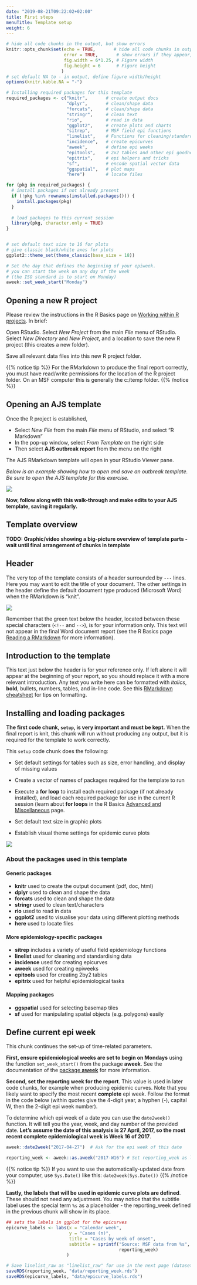 ```yaml
---
date: "2019-08-21T09:22:02+02:00"
title: First steps
menuTitle: Template setup
weight: 6
---
```



```r
# hide all code chunks in the output, but show errors
knitr::opts_chunk$set(echo = TRUE,       # hide all code chunks in output
                      error = TRUE,       # show errors if they appear, but don't stop
                      fig.width = 6*1.25, # Figure width
                      fig.height = 6      # Figure height
                     )
# set default NA to - in output, define figure width/height
options(knitr.kable.NA = "-")

# Installing required packages for this template
required_packages <- c("knitr",       # create output docs
                       "dplyr",       # clean/shape data
                       "forcats",     # clean/shape data
                       "stringr",     # clean text
                       "rio",         # read in data
                       "ggplot2",     # create plots and charts
                       "sitrep",      # MSF field epi functions
                       "linelist",    # Functions for cleaning/standardising data
                       "incidence",   # create epicurves
                       "aweek",       # define epi weeks
                       "epitools",    # 2x2 tables and other epi goodness
                       "epitrix",     # epi helpers and tricks
                       "sf",          # encode spatial vector data
                       "ggspatial",   # plot maps
                       "here")        # locate files

for (pkg in required_packages) {
  # install packages if not already present
  if (!pkg %in% rownames(installed.packages())) {
    install.packages(pkg)
  }
  
  # load packages to this current session 
  library(pkg, character.only = TRUE)
}


# set default text size to 16 for plots
# give classic black/white axes for plots
ggplot2::theme_set(theme_classic(base_size = 18))

# Set the day that defines the beginning of your epiweek.
# you can start the week on any day of the week
# (the ISO standard is to start on Monday) 
aweek::set_week_start("Monday")
```


## Opening a new R project  

Please review the instructions in the R Basics page on [Working within R projects](https://r4epis.netlify.com/training/r_basics/r_projects/). In brief:  

Open RStudio. Select *New Project* from the main *File* menu of RStudio. Select *New Directory* and *New Project*, and a location to save the new R project (this creates a new folder).  

Save all relevant data files into this new R project folder.  

{{% notice tip %}}
For the RMarkdown to produce the final report correctly, you must have read/write permissions for the location of the R project folder. On an MSF computer this is generally the c:/temp folder. 
{{% /notice %}}  

## Opening an AJS template  

Once the R project is established,  

* Select *New File* from the main *File* menu of RStudio, and select "R Markdown"  
* In the pop-up window, select *From Template* on the right side  
* Then select **AJS outbreak report** from the menu on the right  

The AJS RMarkdown template will open in your RStudio Viewer pane.  

*Below is an example showing how to open and save an outbreak template. Be sure to open the AJS template for this exercise.*  

![](/images/opening_template.gif)

**Now, follow along with this walk-through and make edits to your AJS template, saving it regularly.**


## Template overview  

**TODO: Graphic/video showing a big-picture overview of template parts - wait until final arrangement of chunks in template**

## Header

The very top of the template consists of a header surrounded by `---` lines. Here you may want to edit the title of your document. The other settings in the header define the default document type produced (Microsoft Word) when the RMarkdown is "knit".  

![](/images/AJS_Intro.png)

Remember that the green text below the header, located between these special characters (`<!--` and `-->`), is for your information only. This text will not appear in the final Word document report (see the R Basics page [Reading a RMarkdown](https://r4epis.netlify.com/training/r_basics/rmarkdown_orientation/) for more information).  


## Introduction to the template  

This text just below the header is for your reference only. If left alone it will appear at the beginning of your report, so you should replace it with a more relevant introduction. Any text you write here can be formatted with *italics*, **bold**, bullets, numbers, tables, and in-line code. See this [RMarkdown cheatsheet](/images/rmarkdown_cheatsheet_2.0.pdf) for tips on formatting.  



## Installing and loading packages

**The first code chunk, `setup`, is very important and must be kept.** When the final report is knit, this chunk will run without producing any output, but it is required for the template to work correctly.  

This `setup` code chunk does the following:  

* Set default settings for tables such as size, error handling, and display of missing values  

* Create a vector of names of packages required for the template to run  

* Execute a **for loop** to install each required package (if not already installed), and load each required package for use in the current R session (learn about **for loops** in the R Basics [Advanced and Miscellaneous](https://r4epis.netlify.com/training/r_basics/advanced_functions/) page.  

* Set default text size in graphic plots  

* Establish visual theme settings for epidemic curve plots

![](/images/Package_Installation.png)



### About the packages used in this template  

#### Generic packages  

* **knitr** used to create the output document (pdf, doc, html)  
* **dplyr** used to clean and shape the data  
* **forcats** used to clean and shape the data  
* **stringr** used to clean text/characters  
* **rio** used to read in data  
* **ggplot2** used to visualise your data using different plotting methods  
* **here** used to locate files

#### More epidemiology-specific packages  

* **sitrep** includes a variety of useful field epidemiology functions
* **linelist** used for cleaning and standardising data  
* **incidence** used for creating epicurves  
* **aweek** used for creating epiweeks  
* **epitools** used for creating 2by2 tables  
* **epitrix** used for helpful epidemiological tasks  

#### Mapping packages  

* **ggspatial** used for selecting basemap tiles  
* **sf** used for manipulating spatial objects (e.g. polygons) easily




## Define current epi week  

This chunk continues the set-up of time-related parameters.  

**First, ensure epidemiological weeks are set to begin on Mondays** using the function `set_week_start()` from the package **aweek**. See the documentation of the [package **aweek**](https://cran.r-project.org/web/packages/aweek/vignettes/introduction.html) for more information. 

**Second, set the reporting week for the report**. This value is used in later code chunks, for example when producing epidemic curves. Note that you likely want to specify the most recent **complete** epi week. Follow the format in the code below (within quotes give the 4-digit year, a hyphen (-), capital W, then the 2-digit epi week number).  

To determine which epi week of a date you can use the `date2week()` function. It will tell you the year, week, and day number of the provided date. **Let's assume the date of this analysis is 27 April, 2017, so the most recent complete epidemiological week is Week 16 of 2017**.  


```r
aweek::date2week("2017-04-27")  # Ask for the epi week of this date
```

```r
reporting_week <- aweek::as.aweek("2017-W16") # Set reporting_week as last complete epi week
```

{{% notice tip %}}
If you want to use the automatically-updated date from your computer, use `Sys.Date()` like this: `date2week(Sys.Date())`
{{% /notice %}}

**Lastly, the labels that will be used in epidemic curve plots are defined**. These should not need any adjustment. You may notice that the subtitle label uses the special term `%s` as a placeholder - the reporting_week defined in the previous chunk will show in its place.  

```r
## sets the labels in ggplot for the epicurves
epicurve_labels <- labs(x = "Calendar week", 
                        y = "Cases (n)", 
                        title = "Cases by week of onset",
                        subtitle = sprintf("Source: MSF data from %s", 
                                           reporting_week)
                       ) 
```


```r
# Save linelist_raw as "linelist_raw" for use in the next page (dataset alignment).
saveRDS(reporting_week, "data/reporting_week.rds")
saveRDS(epicurve_labels, "data/epicurve_labels.rds")
```

